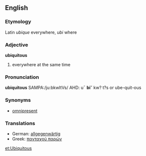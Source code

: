 ==English==
===Etymology===
Latin ''ubique'' everywhere, ''ubi'' where
===Adjective===
'''ubiquitous'''
# everywhere at the same time

===Pronunciation===
'''ubiquitous''' SAMPA:/ju:bkwItVs/
AHD: u¯ '''bi˘''' kw? t?s or ube-quit-ous

===Synonyms===
* [[omnipresent]]

===Translations===
*German: [[allgegenwärtig]]
*Greek: [[πανταχού παρών]]

[[et:Ubiquitous]]